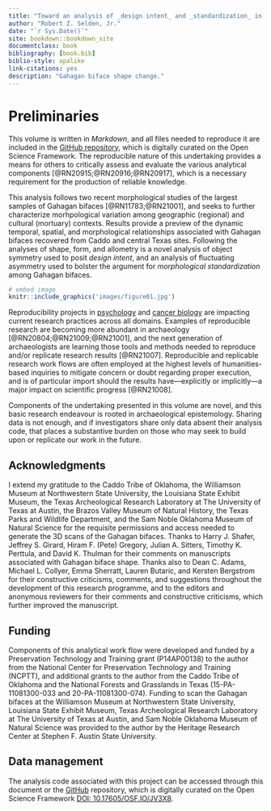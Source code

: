 ```yaml
--- 
title: "Toward an analysis of _design intent_ and _standardization_ in Gahagan bifaces"
author: "Robert Z. Selden, Jr."
date: "`r Sys.Date()`"
site: bookdown::bookdown_site
documentclass: book
bibliography: [book.bib]
biblio-style: apalike
link-citations: yes
description: "Gahagan biface shape change."
---
```


# Preliminaries {-}

This volume is written in _Markdown_, and all files needed to reproduce it are included in the [GitHub repository](https://github.com/aksel-blaise/gahaganmorph3), which is digitally curated on the Open Science Framework. The reproducible nature of this undertaking provides a means for others to critically assess and evaluate the various analytical components [@RN20915;@RN20916;@RN20917], which is a necessary requirement for the production of reliable knowledge.

This analysis follows two recent morphological studies of the largest samples of Gahagan bifaces [@RN11783;@RN21001], and seeks to further characterize morhpological variation among geographic (regional) and cultural (mortuary) contexts. Results provide a preview of the dynamic temporal, spatial, and morphological relationships associated with Gahagan bifaces recovered from Caddo and central Texas sites. Following the analyses of shape, form, and allometry is a novel analysis of object symmetry used to posit _design intent_, and an analysis of fluctuating asymmetry used to bolster the argument for _morphological standardization_ among Gahagan bifaces.

```r
# embed image
knitr::include_graphics('images/figure01.jpg')
```

Reproducibility projects in [psychology](https://osf.io/ezcuj/) and [cancer biology](https://www.cos.io/rpcb) are impacting current research practices across all domains. Examples of reproducible research are becoming more abundant in archaeology [@RN20804;@RN21009;@RN21001], and the next generation of archaeologists are learning those tools and methods needed to reproduce and/or replicate research results [@RN21007]. Reproducible and replicable research work flows are often employed at the highest levels of humanities-based inquiries to mitigate concern or doubt regarding proper execution, and is of particular import should the results have—explicitly or implicitly—a major impact on scientific progress [@RN21008].

Components of the undertaking presented in this volume are novel, and this basic research endeavour is rooted in archaeological epistemology. Sharing data is not enough, and if investigators share only data absent their analysis code, that places a substantive burden on those who may seek to build upon or replicate our work in the future.

## Acknowledgments

I extend my gratitude to the Caddo Tribe of Oklahoma, the Williamson Museum at Northwestern State University, the Louisiana State Exhibit Museum, the Texas Archeological Research Laboratory at The University of Texas at Austin, the Brazos Valley Museum of Natural History, the Texas Parks and Wildlife Department, and the Sam Noble Oklahoma Museum of Natural Science for the requisite permissions and access needed to generate the 3D scans of the Gahagan bifaces. Thanks to Harry J. Shafer, Jeffrey S. Girard, Hiram F. (Pete) Gregory, Julian A. Sitters, Timothy K. Perttula, and David K. Thulman for their comments on manuscripts associated with Gahagan biface shape. Thanks also to Dean C. Adams, Michael L. Collyer, Emma Sherratt, Lauren Butaric, and Kersten Bergstrom for their constructive criticisms, comments, and suggestions throughout the development of this research programme, and to the editors and anonymous reviewers for their comments and constructive criticisms, which further improved the manuscript.

## Funding

Components of this analytical work flow were developed and funded by a Preservation Technology and Training grant (P14AP00138) to the author from the National Center for Preservation Technology and Training (NCPTT), and additional grants to the author from the Caddo Tribe of Oklahoma and the National Forests and Grasslands in Texas (15-PA-11081300-033 and 20-PA-11081300-074). Funding to scan the Gahagan bifaces at the Williamson Museum at Northwestern State University, Louisiana State Exhibit Museum, Texas Archeological Research Laboratory at The University of Texas at Austin, and Sam Noble Oklahoma Museum of Natural Science was provided to the author by the Heritage Research Center at Stephen F. Austin State University.

## Data management

The analysis code associated with this project can be accessed through this document or the [GitHub](https://github.com/aksel-blaise/gahaganmorph3) repository, which is digitally curated on the Open Science Framework [DOI: 10.17605/OSF.IO/JV3X8](https://osf.io/jv3x8/).
